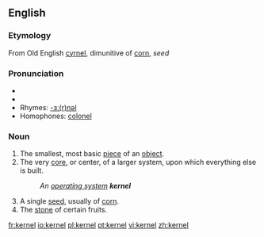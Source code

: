 {{wikipedia}}
==English==
===Etymology===
From Old English [[cyrnel]], dimunitive of [[corn]], ''seed''

===Pronunciation===
*{{IPA|/ˈkɜːnəl/ (''UK'') ''or'' /ˈkɝnəl/ (''US'')}}
*{{SAMPA|/"k3:n@l/</tt> (''UK'') ''or'' <tt>/"k3`n@l/</tt> (''US'')<tt>}}
*Rhymes: [[Rhymes:English:-ɜː(r)nəl|-ɜː(r)nəl]]
*Homophones: [[colonel]]

===Noun===
{{en-noun}}
# The smallest, most basic [[piece]] of an [[object]].
# The very [[core]], or center, of a larger system, upon which everything else is built.
#:''An [[operating system]] '''kernel'''''
# A single [[seed]], usually of [[corn]].
# The [[stone]] of certain fruits.



[[fr:kernel]]
[[io:kernel]]
[[pl:kernel]]
[[pt:kernel]]
[[vi:kernel]]
[[zh:kernel]]